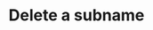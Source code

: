 ---
title: "Delete a subname"
openapi: "/openapi/offchain-openapi.json DELETE /api/v1/subnames/{fullSubname}"
---